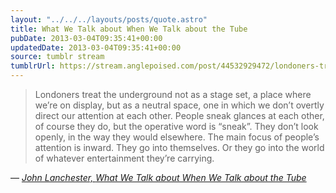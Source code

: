 ```yaml
---
layout: "../../../layouts/posts/quote.astro"
title: What We Talk about When We Talk about the Tube
pubDate: 2013-03-04T09:35:41+00:00
updatedDate: 2013-03-04T09:35:41+00:00
source: tumblr stream
tumblrUrl: https://stream.anglepoised.com/post/44532929472/londoners-treat-the-underground-not-as-a-stage
---
```


> Londoners treat the underground not as a stage set, a place where we&rsquo;re on display, but as a neutral space, one in which we don&rsquo;t overtly direct our attention at each other. People sneak glances at each other, of course they do, but the operative word is &ldquo;sneak&rdquo;. They don&rsquo;t look openly, in the way they would elsewhere. The main focus of people&rsquo;s attention is inward. They go into themselves. Or they go into the world of whatever entertainment they&rsquo;re carrying.

— <cite>[John Lanchester, _What We Talk about When We Talk about the Tube_](https://www.goodreads.com/book/show/17356880-what-we-talk-about-when-we-talk-about-the-tube)</cite>
